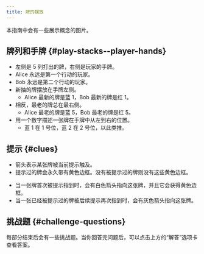 ```yaml
---
title: 牌的摆放
---
```



<BeginnersGuideProgress id="card-layout" />

本指南中会有一些展示概念的图片。

## 牌列和手牌 \{#play-stacks--player-hands\}

- 左侧是 5 列打出的牌，右侧是玩家的手牌。
- Alice 永远是第一个行动的玩家。
- Bob 永远是第二个行动的玩家。
- 新抽的牌摆放在手牌左侧。
  - Alice 最新的牌是蓝 1，Bob 最新的牌是红 1。
- 相反，最老的牌总在最右侧。
  - Alice 最老的牌是蓝 5，Bob 最老的牌是红 5。
- 用一个数字描述一张牌在手牌中从左到右的位置。
  - 蓝 1 在 1 号位，蓝 2 在 2 号位，以此类推。

<CardLayout1 />

## 提示 \{#clues\}

- 箭头表示某张牌被当前提示触及。
- 提示过的牌会永久带有黄色边框。没有被提示过的牌则没有这些黄色边框。

<CardLayout2 />

- 当一张牌首次被提示指到时，会有白色箭头指向这张牌，并且它会获得黄色边框。
- 当一张已经被提示过的牌被后续提示再次指到时，会有灰色箭头指向这张牌。

<CardLayout3 />

## 挑战题 \{#challenge-questions\}

每部分结束后会有一些挑战题。当你回答完问题后，可以点击上方的“解答”选项卡查看答案。
